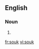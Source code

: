 ==English==
{{wikipedia}}
===Noun===
{{en-noun}}

# {{alternative spelling of|souq}}

[[fr:souk]]
[[vi:souk]]